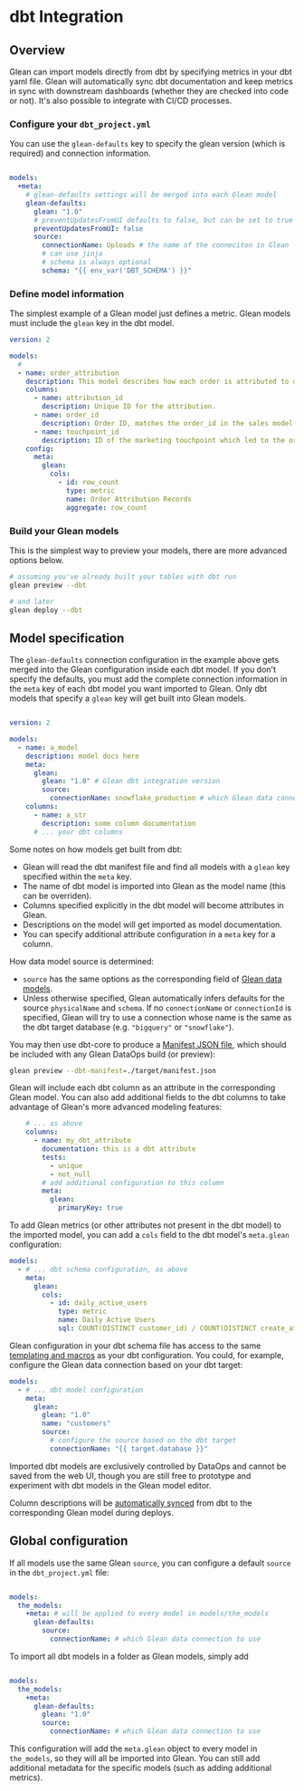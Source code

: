 
# dbt Integration

## Overview

Glean can import models directly from dbt by specifying metrics in your dbt yaml file. Glean will automatically sync dbt documentation and keep metrics in sync with downstream dashboards (whether they are checked into code or not).  It's also possible to integrate with CI/CD processes.

<Steps>

### Configure your `dbt_project.yml`

You can use the `glean-defaults` key to specify the glean version (which is required) and connection information.

```yaml filename="dbt_project.yml" copy

models:
  +meta:
    # glean-defaults settings will be merged into each Glean model
    glean-defaults:
      glean: "1.0"
      # preventUpdatesFromUI defaults to false, but can be set to true
      preventUpdatesFromUI: false
      source:
        connectionName: Uploads # the name of the conneciton in Glean
        # can use jinja
        # schema is always optional
        schema: "{{ env_var('DBT_SCHEMA') }}"
```

### Define model information

The simplest example of a Glean model just defines a metric.  Glean models must include the `glean` key in the dbt model.

```yaml filename="models/schema.yml" copy
version: 2

models:
  # 
  - name: order_attribution
    description: This model describes how each order is attributed to different marketing touchpoints.
    columns:
      - name: attribution_id
        description: Unique ID for the attribution.
      - name: order_id
        description: Order ID, matches the order_id in the sales model.
      - name: touchpoint_id
        description: ID of the marketing touchpoint which led to the order.
    config:
      meta:
        glean:
          cols:
            - id: row_count
              type: metric
              name: Order Attribution Records
              aggregate: row_count
```

### Build your Glean models

This is the simplest way to preview your models, there are more advanced options below.

```bash copy
# assuming you've already built your tables with dbt run
glean preview --dbt

# and later
glean deploy --dbt
```

</Steps>

## Model specification

The `glean-defaults` connection configuration in the example above gets merged into the Glean configuration inside each dbt model.  If you don't specify the defaults, you must add the complete connection information in the `meta` key of each dbt model you want imported to Glean.  Only dbt models that specify a `glean` key will get built into Glean models.  

```yaml filename="schema.yml" copy

version: 2

models:
  - name: a_model
    description: model docs here
    meta:
      glean:
        glean: "1.0" # Glean dbt integration version
        source:
          connectionName: snowflake_production # which Glean data connection to use, can also be specified globally if you use glean-defaults
    columns:
      - name: a_str
        description: some column documentation
      # ... your dbt columns
```

Some notes on how models get built from dbt:
- Glean will read the dbt manifest file and find all models with a `glean` key specified within the `meta` key.
- The name of dbt model is imported into Glean as the model name (this can be overriden).
- Columns specified explicitly in the dbt model will become attributes in Glean.
- Descriptions on the model will get imported as model documentation.
- You can specify additional attribute configuration in a `meta` key for a column.

How data model source is determined:
- `source` has the same options as the corresponding field of [Glean data models](./config-schema/data-models.mdx).
- Unless otherwise specified, Glean automatically infers defaults for the source `physicalName` and `schema`. If no `connectionName` or `connectionId` is specified, Glean will try to use a connection whose name is the same as the dbt target database (e.g. `"bigquery"` or `"snowflake"`).

You may then use dbt-core to produce a [Manifest JSON file](https://docs.getdbt.com/reference/artifacts/manifest-json), which should be included with any Glean DataOps build (or preview):

```bash copy
glean preview --dbt-manifest=./target/manifest.json
```

Glean will include each dbt column as an attribute in the corresponding Glean model. You can also add additional fields to the dbt columns to take advantage of Glean's more advanced modeling features:

```yaml
    # ... as above
    columns:
      - name: my_dbt_attribute
        documentation: this is a dbt attribute
        tests:
          - unique
          - not_null
        # add additional configuration to this column
        meta:
          glean:
            primaryKey: true
```

To add Glean metrics (or other attributes not present in the dbt model) to the imported model, you can add a `cols` field to the dbt model's `meta.glean` configuration:

```yaml
models:
  - # ... dbt schema configuration, as above
    meta:
      glean:
        cols:
          - id: daily_active_users
            type: metric
            name: Daily Active Users
            sql: COUNT(DISTINCT customer_id) / COUNT(DISTINCT create_at)
```

Glean configuration in your dbt schema file has access to the same [templating and macros](https://docs.getdbt.com/docs/build/jinja-macros) as your dbt configuration. You could, for example, configure the Glean data connection based on your dbt target:

```yaml
models:
  - # ... dbt model configuration 
    meta:
      glean:
        glean: "1.0"
        name: "customers"
        source:
          # configure the source based on the dbt target
          connectionName: "{{ target.database }}"
```

Imported dbt models are exclusively controlled by DataOps and cannot be saved from the web UI, though you are still free to prototype and experiment with dbt models in the Glean model editor.

Column descriptions will be [automatically synced](../data-modeling/description-syncing.mdx) from dbt to the corresponding Glean model during deploys.

## Global configuration

If all models use the same Glean `source`, you can configure a default `source` in the `dbt_project.yml` file:

```yaml filename="dbt_project.yml"

models:
  the_models:
    +meta: # will be applied to every model in models/the_models
      glean-defaults:
        source:
          connectionName: # which Glean data connection to use
```

To import all dbt models in a folder as Glean models, simply add

```yaml filename="dbt_project.yml"

models:
  the_models:
    +meta:
      glean-defaults:
        glean: "1.0"
        source:
          connectionName: # which Glean data connection to use
```

This configuration will add the `meta.glean` object to every model in `the_models`, so they will all be imported into Glean. You can still add additional metadata for the specific models (such as adding additional metrics).
